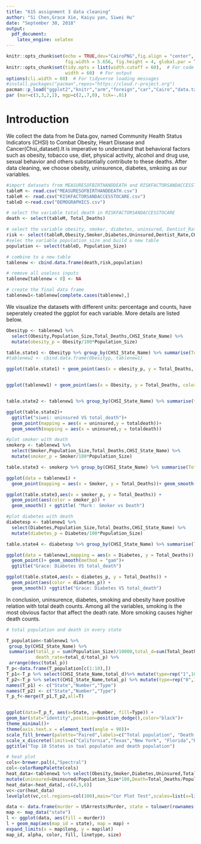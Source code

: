 ---
title: "615 assignment 3 data cleaning"
author: "Si Chen,Grace Xie, Kaiyu yan, Siwei Hu"
date: "September 30, 2018"
output:
  pdf_document:
    latex_engine: xelatex
---

```{r setup, include=FALSE}
knitr::opts_chunk$set(echo = TRUE,dev="CairoPNG",fig.align = "center", 
                      fig.width = 5.656, fig.height = 4, global.par = TRUE)
knitr::opts_chunk$set(tidy.opts = list(width.cutoff = 60),  # For code
                      width = 60)  # For output
options(cli.width = 60)  # For tidyverse loading messages
#install.packages("pacman",repos="https://cloud.r-project.org")
pacman::p_load("ggplot2","knitr","arm","foreign","car","Cairo","data.table","dplyr","lattice","RColorBrewer","pheatmap")
par (mar=c(3,3,2,1), mgp=c(2,.7,0), tck=-.01)
```



# Introduction

We collect the data from he Data.gov, named Community Health Status Indicators (CHSI) to Combat Obesity, Heart Disease and Cancer(Chsi_dataset).It is imperative to understand that behavioral factors such as obesity, tobacco use, diet, physical activity, alcohol and drug use, sexual behavior and others substantially contribute to these deaths. After data cleaning, we choose obesity, uninsurence, diabetes, smkoing as our variables. 

```{r }
#import datasets from MEASURESOFBIRTHANDDEATH and RISKFACTORSANDACCESSTOCARE
tableM <- read.csv("MEASURESOFBIRTHANDDEATH.csv")
tableR <- read.csv("RISKFACTORSANDACCESSTOCARE.csv")
tableD <-read.csv("DEMOGRAPHICS.csv")

# select the variable total death in RISKFACTORSANDACCESSTOCARE
death <- select(tableM, Total_Deaths)

# select the variable obesity, smoker, diabetes, uninsured, Dentist_Rate,CHSI_State_Name from RISKFACTORSANDACCESSTOCARE
risk <- select(tableR,Obesity,Smoker,Diabetes,Uninsured,Dentist_Rate,CHSI_State_Name)
#selec the variable population_size and build a new table
population <- select(tableD, Population_Size)

# combine to a new table
tablenew <- cbind.data.frame(death,risk,population)

# remove all useless inputs
tablenew[tablenew < 0] <- NA

# create the final data frame
tablenew1<-tablenew[complete.cases(tablenew),]


```

We visualize the datasets with different units: percentage and counts, have seperately created the ggplot for each variable. More details are listed below.

```{r }
Obesityp <- tablenew1 %>% 
  select(Obesity,Population_Size,Total_Deaths,CHSI_State_Name) %>% 
  mutate(obesity_p = Obesity/100*Population_Size)

table.state1 <- Obesityp %>% group_by(CHSI_State_Name) %>% summarise(Total_Deaths = sum(Total_Deaths),obesity_p=sum(obesity_p))
#tablenew2 <- cbind.data.frame(Obesityp, tablenew1)

ggplot(table.state1) + geom_point(aes(x = obesity_p, y = Total_Deaths, color = obesity_p)) + geom_smooth(aes(x = obesity_p, y = Total_Deaths)) + ggtitle( "SiChen： Obesity vs Death")


ggplot(tablenew1) + geom_point(aes(x = Obesity, y = Total_Deaths, color = Obesity)) + geom_smooth(aes(x = Obesity, y = Total_Deaths)) + ggtitle( "SiChen： Obesity vs Death")



```


```{r}
table.state2 <- tablenew1 %>% group_by(CHSI_State_Name) %>% summarise(totaldeath = sum(Total_Deaths),uninsured=sum(Uninsured))

ggplot(table.state2)+
  ggtitle("siwei: uninsured VS total_death")+
  geom_point(mapping = aes(x = uninsured,y = totaldeath))+
  geom_smooth(mapping = aes(x = uninsured,y = totaldeath))

```

```{r}
#plot smoker with death
smokerp <- tablenew1 %>% 
  select(Smoker,Population_Size,Total_Deaths,CHSI_State_Name) %>% 
  mutate(smoker_p = Smoker/100*Population_Size)

table.state3 <- smokerp %>% group_by(CHSI_State_Name) %>% summarise(Total_Deaths = sum(Total_Deaths),smoker_p=sum(smoker_p))

ggplot(data = tablenew1) + 
  geom_point(mapping = aes(x = Smoker, y = Total_Deaths))+ geom_smooth(mapping = aes(x = Smoker, y = Total_Deaths)) + ggtitle( "Mark： Smoker vs Death")

ggplot(table.state3,aes(x = smoker_p, y = Total_Deaths)) + 
  geom_point(aes(color = smoker_p)) + 
  geom_smooth() + ggtitle( "Mark： Smoker vs Death")

```


```{r}
#plot diabetes with death
diabetesp <- tablenew1 %>% 
  select(Diabetes,Population_Size,Total_Deaths,CHSI_State_Name) %>% 
  mutate(diabetes_p = Diabetes/100*Population_Size)

table.state4 <- diabetesp %>% group_by(CHSI_State_Name) %>% summarise(Total_Deaths = sum(Total_Deaths),diabetes_p=sum(diabetes_p))

ggplot(data = tablenew1,mapping = aes(x = Diabetes, y = Total_Deaths)) + 
  geom_point()+ geom_smooth(method = "gam")+
  ggtitle("Grace: Diabetes VS total_death")

ggplot(table.state4,aes(x = diabetes_p, y = Total_Deaths)) + 
  geom_point(aes(color = diabetes_p)) + 
  geom_smooth() +ggtitle("Grace: Diabetes VS total_death")
```


 
  In conclusion, uninsurence, diabetes, smoking and obesity have positive relation with total death counts. Among all the variables, smoking is the most obvious factor that affect the death rate. More smoking causes higher death counts.
  
  


```{r}
# total population and death in every state

T_population<-tablenew1 %>%
 group_by(CHSI_State_Name) %>%
 summarise(total_p = sum(Population_Size)/10000,total_d=sum(Total_Deaths)/1000,
           death_rate=total_d/total_p) %>%
 arrange(desc(total_p))
T_p<-data.frame(T_population[c(1:10),])
T_p1<-T_p %>% select(CHSI_State_Name,total_d)%>% mutate(type=rep("1",10)) %>% arrange(desc(total_d))
T_p2<-T_p %>% select(CHSI_State_Name,total_p) %>% mutate(type=rep("0",10))
names(T_p1) <- c("State","Number","Type")
names(T_p2) <- c("State","Number","Type")
T_p_f<-merge(T_p1,T_p2,all=T)


ggplot(data=T_p_f, aes(x=State, y=Number, fill=Type)) +
geom_bar(stat="identity",position=position_dodge(),color="black")+
theme_minimal()+
theme(axis.text.x = element_text(angle = 90))+ 
scale_fill_brewer(palette="Paired",labels=c("Total population", "Death population"))+
scale_x_discrete(limits=c("California","Texas","New York", "Florida","Pennsylvania","Illinois","Michigan","Ohio","New Jersey","North Carolina"))+
ggtitle("Top 10 States in toal populaton and death population")


```
  

```{r}
# heat plot 
cols<-brewer.pal(4,"Spectral")
col<-colorRampPalette(cols)
heat_data<-tablenew1 %>% select(Obesity,Smoker,Diabetes,Uninsured,Total_Deaths,Population_Size) %>% 
mutate(uninsured=Uninsured/Population_Size*100,Death=Total_Deaths/Population_Size*100)
heat_data<-heat_data[,-c(4,5,6)]
vc<-cor(heat_data)
levelplot(vc,col.regions=col(100),main="Cor Plot Test",scales=list(x=list(rot=90)))


```

```{r}
data <- data.frame(murder = USArrests$Murder, state = tolower(rownames(USArrests)))
map <- map_data("state")
l <- ggplot(data, aes(fill = murder))
l + geom_map(aes(map_id = state), map = map) +
expand_limits(x = map$long, y = map$lat)
map_id, alpha, color, fill, linetype, size)

```
  
  